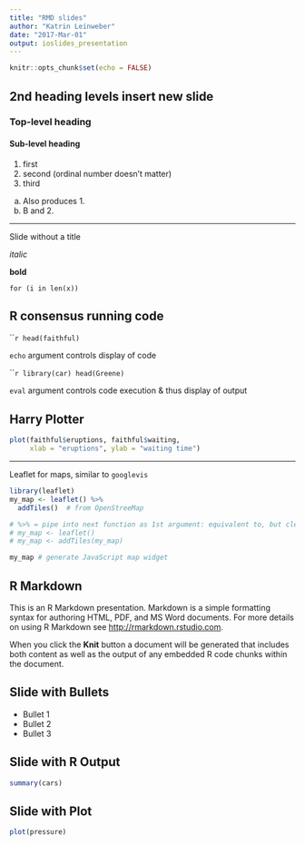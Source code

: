 ```yaml
---
title: "RMD slides"
author: "Katrin Leinweber"
date: "2017-Mar-01"
output: ioslides_presentation
---
```


```r
knitr::opts_chunk$set(echo = FALSE)
```

## 2nd heading levels insert new slide

### Top-level heading

#### Sub-level heading

1. first
1. second (ordinal number doesn't matter)
1. third

a) Also produces 1.
a) B and 2.

***
Slide without a title

*italic*

**bold**

`for (i in len(x))`

## R consensus running code

`````r
head(faithful)
```

`echo` argument controls display of code

`````r
library(car)
head(Greene)
```

`eval` argument controls code execution & thus display of output

## Harry Plotter

```r
plot(faithful$eruptions, faithful$waiting, 
     xlab = "eruptions", ylab = "waiting time")
```

***
Leaflet for maps, similar to `googlevis`

```r
library(leaflet)
my_map <- leaflet() %>%
  addTiles()  # from OpenStreeMap

# %>% = pipe into next function as 1st argument: equivalent to, but cleaner than:
# my_map <- leaflet()
# my_map <- addTiles(my_map)

my_map # generate JavaScript map widget
```

## R Markdown

This is an R Markdown presentation. Markdown is a simple formatting syntax for authoring HTML, PDF, and MS Word documents. For more details on using R Markdown see <http://rmarkdown.rstudio.com>.

When you click the **Knit** button a document will be generated that includes both content as well as the output of any embedded R code chunks within the document.

## Slide with Bullets

- Bullet 1
- Bullet 2
- Bullet 3

## Slide with R Output

```r
summary(cars)
```

## Slide with Plot

```r
plot(pressure)
```

